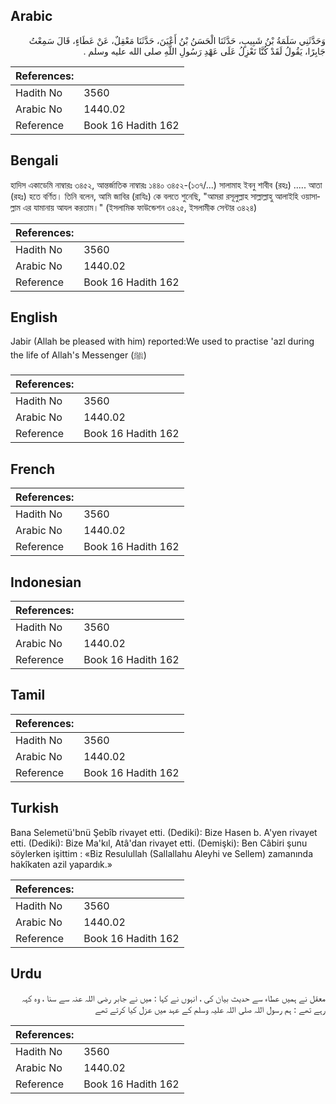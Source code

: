 ## Arabic


<div dir="rtl" lang="ar" style={{fontSize:'larger',backgroundColor:'#f8f9fa',padding:20}}>
وَحَدَّثَنِي سَلَمَةُ بْنُ شَبِيبٍ، حَدَّثَنَا الْحَسَنُ بْنُ أَعْيَنَ، حَدَّثَنَا مَعْقِلٌ، عَنْ عَطَاءٍ، قَالَ سَمِعْتُ جَابِرًا، يَقُولُ لَقَدْ كُنَّا نَعْزِلُ عَلَى عَهْدِ رَسُولِ اللَّهِ صلى الله عليه وسلم ‏.‏
</div>
<div style={{backgroundColor:'#f8f9fa',padding:20, marginBottom: 10}}><table> <thead> <tr> <th>References:</th> <th></th> </tr> </thead> <tbody><tr><td>Hadith No</td><td>3560</td></tr><tr><td>Arabic No</td><td>1440.02</td></tr><tr><td>Reference</td><td>Book 16 Hadith 162</td></tr></tbody></table></div>

## Bengali


<div dir="ltr" lang="bn" style={{fontSize:'larger',backgroundColor:'#f8f9fa',padding:20}}>
হাদিস একাডেমি নাম্বারঃ ৩৪৫২, আন্তর্জাতিক নাম্বারঃ ১৪৪০ ৩৪৫২-(১৩৭/...) সালামাহ ইবনু শাবীব (রহঃ) ..... আতা (রহঃ) হতে বর্ণিত। তিনি বলেন, আমি জাবির (রাযিঃ) কে বলতে শুনেছি, "আমরা রসূলুল্লাহ সাল্লাল্লাহু আলাইহি ওয়াসাল্লাম এর যামানায় আযল করতাম।" (ইসলামিক ফাউন্ডেশন ৩৪২৫, ইসলামীক সেন্টার ৩৪২৪)
</div>
<div style={{backgroundColor:'#f8f9fa',padding:20, marginBottom: 10}}><table> <thead> <tr> <th>References:</th> <th></th> </tr> </thead> <tbody><tr><td>Hadith No</td><td>3560</td></tr><tr><td>Arabic No</td><td>1440.02</td></tr><tr><td>Reference</td><td>Book 16 Hadith 162</td></tr></tbody></table></div>

## English


<div dir="ltr" lang="en" style={{fontSize:'larger',backgroundColor:'#f8f9fa',padding:20}}>
Jabir (Allah be pleased with him) reported:We used to practise 'azl during the life of Allah's Messenger (ﷺ)
</div>
<div style={{backgroundColor:'#f8f9fa',padding:20, marginBottom: 10}}><table> <thead> <tr> <th>References:</th> <th></th> </tr> </thead> <tbody><tr><td>Hadith No</td><td>3560</td></tr><tr><td>Arabic No</td><td>1440.02</td></tr><tr><td>Reference</td><td>Book 16 Hadith 162</td></tr></tbody></table></div>

## French


<div dir="ltr" lang="fr" style={{fontSize:'larger',backgroundColor:'#f8f9fa',padding:20}}>

</div>
<div style={{backgroundColor:'#f8f9fa',padding:20, marginBottom: 10}}><table> <thead> <tr> <th>References:</th> <th></th> </tr> </thead> <tbody><tr><td>Hadith No</td><td>3560</td></tr><tr><td>Arabic No</td><td>1440.02</td></tr><tr><td>Reference</td><td>Book 16 Hadith 162</td></tr></tbody></table></div>

## Indonesian


<div dir="ltr" lang="id" style={{fontSize:'larger',backgroundColor:'#f8f9fa',padding:20}}>

</div>
<div style={{backgroundColor:'#f8f9fa',padding:20, marginBottom: 10}}><table> <thead> <tr> <th>References:</th> <th></th> </tr> </thead> <tbody><tr><td>Hadith No</td><td>3560</td></tr><tr><td>Arabic No</td><td>1440.02</td></tr><tr><td>Reference</td><td>Book 16 Hadith 162</td></tr></tbody></table></div>

## Tamil


<div dir="ltr" lang="ta" style={{fontSize:'larger',backgroundColor:'#f8f9fa',padding:20}}>

</div>
<div style={{backgroundColor:'#f8f9fa',padding:20, marginBottom: 10}}><table> <thead> <tr> <th>References:</th> <th></th> </tr> </thead> <tbody><tr><td>Hadith No</td><td>3560</td></tr><tr><td>Arabic No</td><td>1440.02</td></tr><tr><td>Reference</td><td>Book 16 Hadith 162</td></tr></tbody></table></div>

## Turkish


<div dir="ltr" lang="tr" style={{fontSize:'larger',backgroundColor:'#f8f9fa',padding:20}}>
Bana Selemetü'bnü Şebîb rivayet etti. (Dediki): Bize Hasen b. A'yen rivayet etti. (Dediki): Bize Ma'kıl, Atâ'dan rivayet etti. (Demişki): Ben Câbiri şunu söylerken işittim : «Biz Resulullah (Sallallahu Aleyhi ve Sellem) zamanında hakîkaten azil yapardık.»
</div>
<div style={{backgroundColor:'#f8f9fa',padding:20, marginBottom: 10}}><table> <thead> <tr> <th>References:</th> <th></th> </tr> </thead> <tbody><tr><td>Hadith No</td><td>3560</td></tr><tr><td>Arabic No</td><td>1440.02</td></tr><tr><td>Reference</td><td>Book 16 Hadith 162</td></tr></tbody></table></div>

## Urdu


<div dir="rtl" lang="ur" style={{fontSize:'larger',backgroundColor:'#f8f9fa',padding:20}}>
معقل نے ہمیں عطاء سے حدیث بیان کی ، انہوں نے کہا : میں نے جابر رضی اللہ عنہ سے سنا ، وہ کہہ رہے تھے : ہم رسول اللہ صلی اللہ علیہ وسلم کے عہد میں عزل کیا کرتے تھے
</div>
<div style={{backgroundColor:'#f8f9fa',padding:20, marginBottom: 10}}><table> <thead> <tr> <th>References:</th> <th></th> </tr> </thead> <tbody><tr><td>Hadith No</td><td>3560</td></tr><tr><td>Arabic No</td><td>1440.02</td></tr><tr><td>Reference</td><td>Book 16 Hadith 162</td></tr></tbody></table></div>